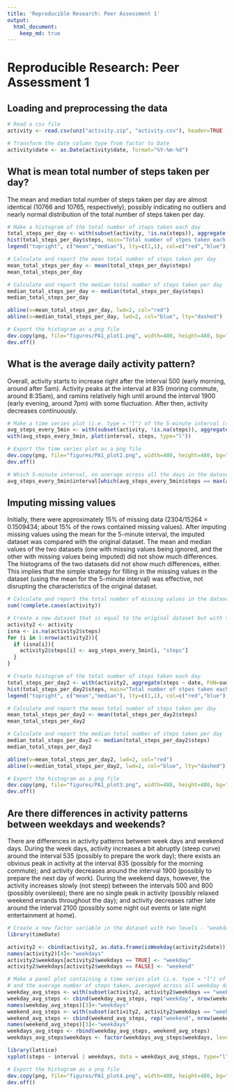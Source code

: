 ```yaml
---
title: 'Reproducible Research: Peer Assessment 1'
output:
  html_document: 
    keep_md: true
---
```


# Reproducible Research: Peer Assessment 1

## Loading and preprocessing the data
```r
# Read a csv file
activity <- read.csv(unz("activity.zip", "activity.csv"), header=TRUE ,sep=",")

# Transform the date column type from factor to Date
activity$date <- as.Date(activity$date, format="%Y-%m-%d") 
```

## What is mean total number of steps taken per day?
The mean and median total number of steps taken per day are almost identical (10766 and 10765, respectively), possibly indicating no outliers and nearly normal distribution of the total number of steps taken per day. 
```r
# Make a histogram of the total number of steps taken each day
total_steps_per_day <- with(subset(activity, !is.na(steps)), aggregate(steps ~ date, FUN=sum))
hist(total_steps_per_day$steps, main="Total number of stpes taken each day", xlab="Steps", ylab="Frequency", breaks=20)
legend("topright", c("mean","median"), lty=c(1,1), col=c("red","blue"), cex=0.9)

# Calculate and report the mean total number of steps taken per day
mean_total_steps_per_day <- mean(total_steps_per_day$steps)
mean_total_steps_per_day

# Calculate and report the median total number of steps taken per day
median_total_steps_per_day <- median(total_steps_per_day$steps)
median_total_steps_per_day

abline(v=mean_total_steps_per_day, lwd=2, col="red")
abline(v=median_total_steps_per_day, lwd=2, col="blue", lty="dashed")

# Export the histogram as a png file
dev.copy(png, file="figures/PA1_plot1.png", width=480, height=480, bg="white")
dev.off()
```

## What is the average daily activity pattern?
Overall, activity starts to increase right after the interval 500 (early  morning, around after 5am). Activity peaks at the interval at 835 (moring commute, around 8:35am), and ramins relatively high until around the interval 1900 (early evening, around 7pm) with some fluctuation. After then, activity decreases continuously.
```r
# Make a time series plot (i.e. type = "l") of the 5-minute interval (x-axis) and the average number of steps taken, averaged across all days (y-axis)
avg_steps_every_5min <- with(subset(activity, !is.na(steps)), aggregate(steps ~ interval, FUN=mean))
with(avg_steps_every_5min, plot(interval, steps, type="l"))

# Export the time series plot as a png file
dev.copy(png, file="figures/PA1_plot2.png", width=480, height=480, bg="transparent")
dev.off()

# Which 5-minute interval, on average across all the days in the dataset, contains the maximum number of steps?
avg_steps_every_5min$interval[which(avg_steps_every_5min$steps == max(avg_steps_every_5min$steps))]
```

## Imputing missing values
Initially, there were approximately 15% of missing data (2304/15264 = 0.1509434; about 15% of the rows contained missing values).  After imputing missing values using the mean for the 5-minute interval, the imputed dataset was compared with the original dataset.  The mean and median values of the two datasets (one with missing values being ignored, and the other with missing values being imputed) did not show much differences. The histograms of the two datasets did not show much differences, either.  This implies that the simple strategy for filling in the missing values in the dataset (using the mean for the 5-minute interval) was effective, not disrupting the characteristics of the original dataset.
```r
# Calculate and report the total number of missing values in the dataset (i.e. the total number of rows with NAs)
sum(!complete.cases(activity))

# Create a new dataset that is equal to the original dataset but with the missing data filled in (using the mean for the 5-minute interval).
activity2 <- activity
isna <- is.na(activity2$steps)
for (i in 1:nrow(activity2)){
  if (isna[i]){
    activity2$steps[i] <- avg_steps_every_5min[i, "steps"]
  }
}

# Create histogram of the total number of steps taken each day 
total_steps_per_day2 <- with(activity2, aggregate(steps ~ date, FUN=sum))
hist(total_steps_per_day2$steps, main="Total number of stpes taken each day (with Imputed Data)", xlab="Steps", ylab="Frequency", breaks=20)
legend("topright", c("mean","median"), lty=c(1,1), col=c("red","blue"), cex=0.9)

# Calculate and report the mean total number of steps taken per day
mean_total_steps_per_day2 <- mean(total_steps_per_day2$steps)
mean_total_steps_per_day2

# Calculate and report the median total number of steps taken per day
median_total_steps_per_day2 <- median(total_steps_per_day2$steps)
median_total_steps_per_day2

abline(v=mean_total_steps_per_day2, lwd=2, col="red")
abline(v=median_total_steps_per_day2, lwd=2, col="blue", lty="dashed")

# Export the histogram as a png file
dev.copy(png, file="figures/PA1_plot3.png", width=480, height=480, bg="transparent")
dev.off()
```

## Are there differences in activity patterns between weekdays and weekends?
There are differences in activity patterns between week days and weekend days. During the week days, activity increases a bit abruptly (steep curve) around the interval 535 (possibly to prepare the work day); there exists an obvious peak in activity at the interval 835 (possibly for the morning commute); and activity decreases around the interval 1900 (possibly to prepare the next day of work). During the weekend days, however, the activity increases slowly (not steep) between the intervals 500 and 800 (possibly oversleep); there are no single peak in activity (possibly relaxed weekend errands throughout the day); and activity decreases rather late around the interval 2100 (possibly some night out events or late night entertainment at home). 

```r
# Create a new factor variable in the dataset with two levels - "weekday" and "weekend"
library(timeDate)

activity2 <- cbind(activity2, as.data.frame(isWeekday(activity2$date)))
names(activity2)[4]<-"weekdays"
activity2$weekdays[activity2$weekdays == TRUE] <- "weekday"
activity2$weekdays[activity2$weekdays == FALSE] <- "weekend"

# Make a panel plot containing a time series plot (i.e. type = "l") of the 5-minute interval (x-axis)
# and the average number of steps taken, averaged across all weekday days or weekend days (y-axis). 
weekday_avg_steps <- with(subset(activity2, activity2$weekdays == "weekday"), aggregate(steps ~ interval, FUN=mean))
weekday_avg_steps <- cbind(weekday_avg_steps, rep("weekday", nrow(weekday_avg_steps)))
names(weekday_avg_steps)[3]<-"weekdays"
weekend_avg_steps <- with(subset(activity2, activity2$weekdays == "weekend"), aggregate(steps ~ interval, FUN=mean))
weekend_avg_steps <- cbind(weekend_avg_steps, rep("weekend", nrow(weekend_avg_steps)))
names(weekend_avg_steps)[3]<-"weekdays"
weekdays_avg_steps <- rbind(weekday_avg_steps, weekend_avg_steps)
weekdays_avg_steps$weekdays <- factor(weekdays_avg_steps$weekdays, levels=rev(levels(weekdays_avg_steps$weekdays)) )

library(lattice)
xyplot(steps ~ interval | weekdays, data = weekdays_avg_steps, type="l", layout = c(1, 2))

# Export the histogram as a png file
dev.copy(png, file="figures/PA1_plot4.png", width=480, height=480, bg="transparent")
dev.off()
```
